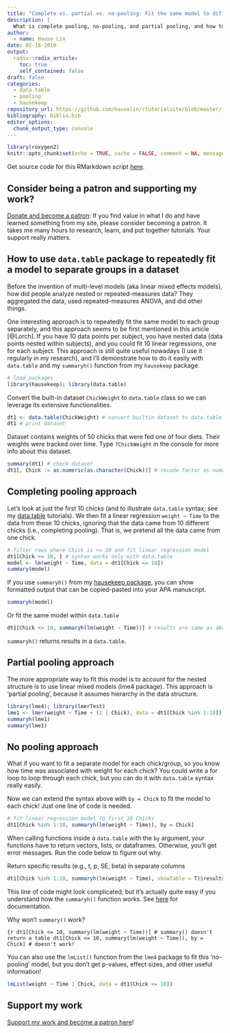 ```yaml
---
title: "Complete vs. partial vs. no-pooling: Fit the same model to different groups (just one simple line of code)"
description: |
  What is complete pooling, no-pooling, and partial pooling, and how to use data.table for no-pooling models (fit the same model, but separately to each group)
author:
  - name: Hause Lin
date: 02-18-2019
output:
  radix::radix_article:
    toc: true
    self_contained: false
draft: false
categories: 
  - data.table
  - pooling
  - hausekeep
repository_url: https://github.com/hauselin/rtutorialsite/blob/master/_posts/2019-02-18-fit-models-to-every-group/fit-models-to-every-group.Rmd
bibliography: biblio.bib
editor_options: 
  chunk_output_type: console
---
```


```r
library(roxygen2)
knitr::opts_chunk$set(echo = TRUE, cache = FALSE, comment = NA, message = FALSE, warning = FALSE, R.options = list(width = 150))
```

Get source code for this RMarkdown script [here](https://github.com/hauselin/rtutorialsite/blob/master/_posts/2019-02-18-fit-models-to-every-group/fit-models-to-every-group.Rmd).

## Consider being a patron and supporting my work?

[Donate and become a patron](https://donorbox.org/support-my-teaching): If you find value in what I do and have learned something from my site, please consider becoming a patron. It takes me many hours to research, learn, and put together tutorials. Your support really matters.

## How to use `data.table` package to repeatedly fit a model to separate groups in a dataset

Before the invention of multi-level models (aka linear mixed effects models), how did people analyze nested or repeated-measures data? They aggregated the data, used repeated-measures ANOVA, and did other things. 

One interesting approach is to repeatedly fit the same model to each group separately, and this approach seems to be first mentioned in this article [@Lorch]. If you have 10 data points per subject, you have nested data (data points nested within subjects), and you could fit 10 linear regressions, one for each subject. This approach is still quite useful nowadays (I use it regularly in my research), and I'll demonstrate how to do it easily with `data.table` and my `summaryh()` function from my `hausekeep` package. 

```r
# load packages
library(hausekeep); library(data.table)
```

Convert the built-in dataset `ChickWeight` to `data.table` class so we can leverage its extensive functionalities. 

```r
dt1 <- data.table(ChickWeight) # convert builtin dataset to data.table class
dt1 # print dataset 
```

<aside>
Dataset contains weights of 50 chicks that were fed one of four diets. Their weights were tracked over time. Type `?ChickWeight` in the console for more info about this dataset.
</aside>

```r
summary(dt1) # check dataset
dt1[, Chick := as.numeric(as.character(Chick))] # recode factor as numeric
```

## Completing pooling approach

Let's look at just the first 10 chicks (and to illustrate `data.table` syntax; see my [data.table](https://hausetutorials.netlify.com/0002_tidyverse_datatable.html) tutorials). We then fit a linear regression `weight ~ Time` to the data from these 10 chicks, ignoring that the data came from 10 different chicks (i.e., completing pooling).  That is, we pretend all the data came from one chick.

```r
# filter rows where Chick is <= 10 and fit linear regression model
dt1[Chick <= 10, ] # syntax works only with data.table
model <- lm(weight ~ Time, data = dt1[Chick <= 10])
summary(model)
```

If you use `summaryh()` from my [hausekeep package](https://hauselin.github.io/hausekeep/reference/summaryh.html), you can show formatted output that can be copied-pasted into your APA manuscript.

```r
summaryh(model) 
```

Or fit the same model within `data.table`

```r
dt1[Chick <= 10, summaryh(lm(weight ~ Time))] # results are same as above
```

<aside>
`summaryh()` returns results in a `data.table`.
</aside>

## Partial pooling approach

The more appropriate way to fit this model is to account for the nested structure is to use linear mixed models (lme4 package). This approach is 'partial pooling', because it assumes hierarchy in the data structure.

```r
library(lme4); library(lmerTest)
lme1 <- lmer(weight ~ Time + (1 | Chick), data = dt1[Chick %in% 1:10])
summaryh(lme1)
summary(lme1)
```

## No pooling approach

What if you want to fit a separate model for each chick/group, so you know how time was associated with weight for each chick? You could write a for loop to loop through each chick, but you can do it with `data.table` syntax really easily. 

Now we can extend the syntax above with `by = Chick` to fit the model to each chick! Just one line of code is needed.

```r
# fit linear regression model to first 10 Chicks
dt1[Chick %in% 1:10, summaryh(lm(weight ~ Time)), by = Chick]
```
<aside>
When calling functions inside a `data.table` with the `by` argument, your functions have to return vectors, lists, or dataframes. Otherwise, you'll get error messages. Run the code below to figure out why.
</aside>

Return specific results (e.g., t, p, SE, beta) in separate columns

```r
dt1[Chick %in% 1:10, summaryh(lm(weight ~ Time), showTable = T)$results2, by = Chick]
```

<aside>
This line of code might look complicated, but it's actually quite easy if you understand how the `summaryh()` function works. See [here](https://hauselin.github.io/hausekeep/reference/summaryh.html) for documentation.  
</aside>

Why won't `summary()` work?

```{r
dt1[Chick <= 10, summary(lm(weight ~ Time))] # summary() doesn't return a table
dt1[Chick <= 10, summary(lm(weight ~ Time)), by = Chick] # doesn't work! 
```

You can also use the `lmList()` function from the `lme4` package to fit this 'no-pooling' model, but you don't get p-values, effect sizes, and other useful information!

```r
lmList(weight ~ Time | Chick, data = dt1[Chick <= 10])
```

## Support my work

[Support my work and become a patron here](https://donorbox.org/support-my-teaching)!
